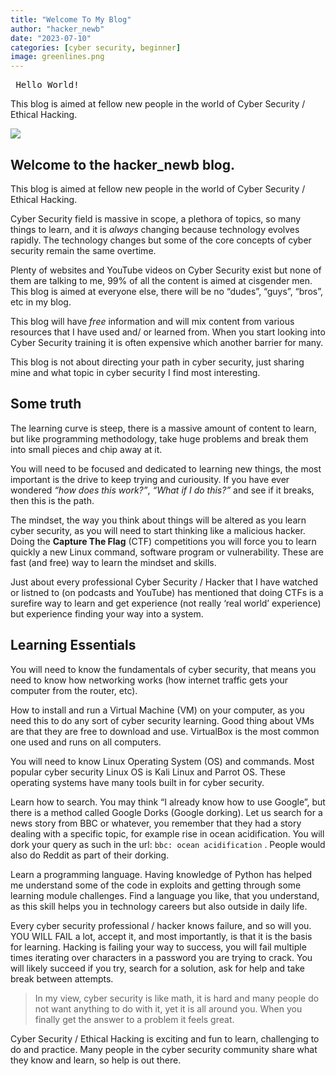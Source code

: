 ```yaml
---
title: "Welcome To My Blog"
author: "hacker_newb"
date: "2023-07-10"
categories: [cyber security, beginner]
image: greenlines.png
---
```


<pre> Hello World! </pre> 
This blog is aimed at fellow new people in the world of
Cyber Security / Ethical Hacking. 

<img src='greenlines.png'>


## Welcome to the hacker_newb blog.

This blog is aimed at fellow new people in the world of
Cyber Security / Ethical Hacking. 

Cyber Security field is massive in scope, a plethora of
topics, so many things to learn, and it is _always_ changing because technology evolves rapidly. The technology changes but some of the core concepts of cyber security remain the same overtime. 


Plenty of websites and YouTube videos on Cyber Security 
exist but none of them are talking to me, 99% of all the 
content is aimed at cisgender men. This blog is aimed at 
everyone else, there will be no "dudes", "guys", "bros", etc in my blog. 


This blog will have _free_ information and will mix content from various resources that I have used and/ or learned from. When you start looking into Cyber Security training it is often expensive which another barrier for many. 


This blog is not about directing your path in cyber security, just sharing mine and what topic in cyber security I find most interesting. 


## Some truth

The learning curve is steep, there is a massive amount of content to learn, but like programming methodology, take huge problems and break them into small pieces and chip away at it.

You will need to be focused and dedicated to learning new things, the most important is the drive to keep trying and curiousity. 
If you have ever wondered _"how does this work?"_, _"What if I do this?"_ and see if it breaks, then this is the path. 

The mindset, the way you think about things will be altered as you learn cyber security, as you will need to start thinking like a malicious hacker. Doing the **Capture The Flag** (CTF) competitions you will force you to learn quickly a new Linux command, software program or vulnerability. These are fast (and free) way to learn the mindset and skills. 


Just about every professional Cyber Security / Hacker that I have watched or listned to (on podcasts and YouTube) has mentioned that doing CTFs is a surefire way to learn and get experience (not really 'real world' experience) but experience finding your way into a system. 


## Learning Essentials

You will need to know the fundamentals of cyber security, that
means you need to know how networking works (how internet traffic gets your computer from the router, etc). 

How to install and run a Virtual Machine (VM) on your computer, as you need this to do any sort of cyber security learning. Good thing about VMs are that they are free to download and use. VirtualBox is the most common one used and runs on all computers.


You will need to know Linux Operating System (OS) and commands. Most popular cyber security Linux OS is Kali Linux and Parrot OS. These operating systems have many tools built in for cyber security.


Learn how to search. You may think "I already know how to use Google", but there is a method called Google Dorks (Google dorking). Let us search for a news story from BBC or whatever, you remember that they had a story dealing with a specific topic, for example rise in ocean acidification. You will dork your query as such in the url: `bbc: ocean acidification` . People would also do Reddit as part of their dorking. 


Learn a programming language. Having knowledge of Python has helped me understand some of the code in exploits and getting through some learning module challenges. Find a language you like, that you understand, as this skill helps you in technology careers but also outside in daily life. 


Every cyber security professional / hacker knows failure, and so will you. YOU WILL FAIL a lot, accept it, and most importantly, is that it is the basis for learning. Hacking is failing your way to success, you will fail multiple times iterating over characters in a password you are trying to crack. You will likely succeed if you try, search for a solution, ask for help and take break between attempts. 

> In my view, cyber security is like math, it is hard and many people do not want anything to do with it, yet it is all around you. When you finally get the answer to a problem it feels great.


Cyber Security / Ethical Hacking is exciting and fun to learn, challenging to do and practice. Many people in the cyber security community share what they know and learn, so help is out there. 










